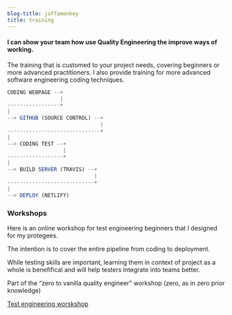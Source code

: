 ```yaml
---
blog-title: jaffamonkey
title: training
---
```



####
#### I can show your team how use Quality Engineering the improve ways of working. 

The training that is customed to your project needs, covering beginners or more advanced practitioners. I also provide training for more advanced software engineering coding techniques.

<CodeWave>

```jsx
CODING WEBPAGE --+
                 |
-----------------+
|
--> GITHUB (SOURCE CONTROL) --+
                              |
------------------------------+
|
--> CODING TEST --+
                  |
------------------+
|
--> BUILD SERVER (TRAVIS) --+
                            |
----------------------------+
|
--> DEPLOY (NETLIFY)
```

### Workshops

Here is an online workshop for test engineering beginners that I designed for my protegees.

The intention is to cover the entire pipeline from coding to deployment.

While testing skills are important, learning them in context of project as a whole is benefifical and will help testers integrate into teams better. 

Part of the “zero to vanilla quality engineer” workshop (zero, as in zero prior knowledge)

[Test engineering worskshop](./trainingcourse)

</CodeWave>
